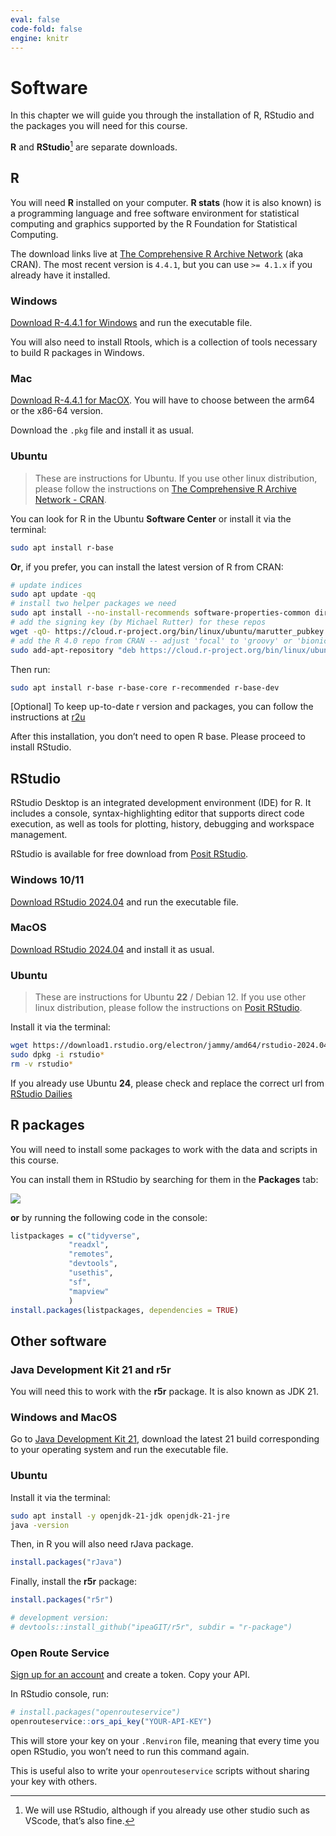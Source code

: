 ```yaml
---
eval: false
code-fold: false
engine: knitr
---
```


# Software

In this chapter we will guide you through the installation of R, RStudio and the packages you will need for this course.

**R** and **RStudio**[^software-1] are separate downloads.

[^software-1]: We will use RStudio, although if you already use other studio such as VScode, that's also fine.

## R

You will need **R** installed on your computer. **R stats** (how it is also known) is a programming language and free software environment for statistical computing and graphics supported by the R Foundation for Statistical Computing.

The download links live at [The Comprehensive R Archive Network](https://cran.r-project.org/) (aka CRAN). The most recent version is `4.4.1`, but you can use `>= 4.1.x` if you already have it installed.

::: {.panel-tabset .nav-pills}
### Windows

[Download R-4.4.1 for Windows](https://cran.r-project.org/bin/windows/base/R-4.4.1-win.exe) and run the executable file.

You will also need to install Rtools, which is a collection of tools necessary to build R packages in Windows.

### Mac

[Download R-4.4.1 for MacOX](https://cran.r-project.org/). You will have to choose between the arm64 or the x86-64 version.

Download the `.pkg` file and install it as usual.

### Ubuntu

> These are instructions for Ubuntu. If you use other linux distribution, please follow the instructions on [The Comprehensive R Archive Network - CRAN](https://cran.r-project.org/bin/linux/).

You can look for R in the Ubuntu **Software Center** or install it via the terminal:

```bash
sudo apt install r-base
```

**Or**, if you prefer, you can install the latest version of R from CRAN:

```bash
# update indices
sudo apt update -qq
# install two helper packages we need
sudo apt install --no-install-recommends software-properties-common dirmngr
# add the signing key (by Michael Rutter) for these repos
wget -qO- https://cloud.r-project.org/bin/linux/ubuntu/marutter_pubkey.asc | sudo tee -a /etc/apt/trusted.gpg.d/cran_ubuntu_key.asc
# add the R 4.0 repo from CRAN -- adjust 'focal' to 'groovy' or 'bionic' as needed
sudo add-apt-repository "deb https://cloud.r-project.org/bin/linux/ubuntu $(lsb_release -cs)-cran40/"
```

Then run:

```bash
sudo apt install r-base r-base-core r-recommended r-base-dev
```

\[Optional\] To keep up-to-date r version and packages, you can follow the instructions at [r2u](https://eddelbuettel.github.io/r2u/)
:::

After this installation, you don't need to open R base. Please proceed to install RStudio.

## RStudio

RStudio Desktop is an integrated development environment (IDE) for R. It includes a console, syntax-highlighting editor that supports direct code execution, as well as tools for plotting, history, debugging and workspace management.

RStudio is available for free download from [Posit RStudio](https://posit.co/download/rstudio-desktop/).

::: {.panel-tabset .nav-pills}
### Windows 10/11

[Download RStudio 2024.04](https://download1.rstudio.org/electron/windows/RStudio-2024.04.2-764.exe) and run the executable file.

### MacOS

[Download RStudio 2024.04](https://download1.rstudio.org/electron/macos/RStudio-2024.04.2-764.dmg) and install it as usual.

### Ubuntu

> These are instructions for Ubuntu **22** / Debian 12. If you use other linux distribution, please follow the instructions on [Posit RStudio](https://posit.co/download/rstudio-desktop/).

Install it via the terminal:

```bash
wget https://download1.rstudio.org/electron/jammy/amd64/rstudio-2024.04.2-764-amd64.deb
sudo dpkg -i rstudio*
rm -v rstudio*
```

If you already use Ubuntu **24**, please check and replace the correct url from [RStudio Dailies](https://dailies.rstudio.com/)
:::

## R packages

You will need to install some packages to work with the data and scripts in this course.

You can install them in RStudio by searching for them in the **Packages** tab:

![](images/clipboard-3443685728.png)

**or** by running the following code in the console:

```r
listpackages = c("tidyverse",
             "readxl",
             "remotes",
             "devtools",
             "usethis",
             "sf",
             "mapview"
             )
install.packages(listpackages, dependencies = TRUE)
```

## Other software

### Java Development Kit 21 and r5r

You will need this to work with the **r5r** package.
It is also known as JDK 21.

::: {.panel-tabset .nav-pills}
### Windows and MacOS

Go to [Java Development Kit 21](https://jdk.java.net/archive/), download the latest 21 build corresponding to your operating system and run the executable file.

### Ubuntu

Install it via the terminal:

```bash
sudo apt install -y openjdk-21-jdk openjdk-21-jre
java -version
```

:::

Then, in R you will also need rJava package.

```r
install.packages("rJava")
```

Finally, install the **r5r** package:

```r
install.packages("r5r")

# development version:
# devtools::install_github("ipeaGIT/r5r", subdir = "r-package")
```

### Open Route Service

[Sign up for an account](https://openrouteservice.org/dev/#/signup) and create a token. Copy your API.

In RStudio console, run:

```r
# install.packages("openrouteservice")
openrouteservice::ors_api_key("YOUR-API-KEY")
```

This will store your key on your `.Renviron` file, meaning that every time you open RStudio, you won't need to run this command again.

This is useful also to write your `openrouteservice` scripts without sharing your key with others.
